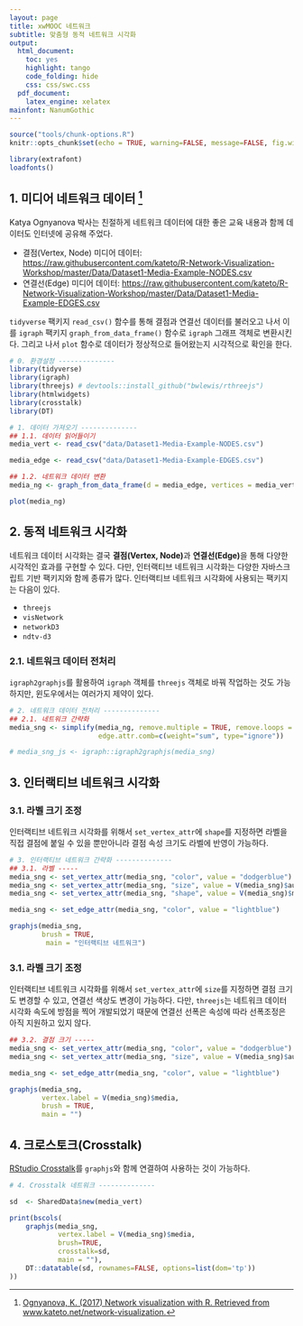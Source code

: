 ```yaml
---
layout: page
title: xwMOOC 네트워크
subtitle: 맞춤형 동적 네트워크 시각화
output:
  html_document: 
    toc: yes
    highlight: tango
    code_folding: hide
    css: css/swc.css
  pdf_document:
    latex_engine: xelatex
mainfont: NanumGothic
---
```

 
``` r
source("tools/chunk-options.R")
knitr::opts_chunk$set(echo = TRUE, warning=FALSE, message=FALSE, fig.width=5, fig.height=5)

library(extrafont)
loadfonts()

```

## 1. 미디어 네트워크 데이터 [^Ognyanova] {#network-media-data-interactive}

[^Ognyanova]: [Ognyanova, K. (2017) Network visualization with R. Retrieved from www.kateto.net/network-visualization.](http://kateto.net/network-visualization)

Katya Ognyanova 박사는 친절하게 네트워크 데이터에 대한 좋은 교육 내용과 함께 데이터도 인터넷에 공유해 주었다.

- 결점(Vertex, Node) 미디어 데이터: <https://raw.githubusercontent.com/kateto/R-Network-Visualization-Workshop/master/Data/Dataset1-Media-Example-NODES.csv>
- 연결선(Edge) 미디어 데이터: <https://raw.githubusercontent.com/kateto/R-Network-Visualization-Workshop/master/Data/Dataset1-Media-Example-EDGES.csv>

`tidyverse` 팩키지 `read_csv()` 함수를 통해 결점과 연결선 데이터를 불러오고 나서 이를 `igraph` 팩키지 `graph_from_data_frame()` 함수로 `igraph` 그래프 객체로 변환시킨다.
그리고 나서 `plot` 함수로 데이터가 정상적으로 들어왔는지 시각적으로 확인을 한다.

``` r
# 0. 환경설정 --------------
library(tidyverse)
library(igraph)
library(threejs) # devtools::install_github("bwlewis/rthreejs")
library(htmlwidgets)
library(crosstalk)
library(DT)

# 1. 데이터 가져오기 --------------
## 1.1. 데이터 읽어들이기
media_vert <- read_csv("data/Dataset1-Media-Example-NODES.csv")

media_edge <- read_csv("data/Dataset1-Media-Example-EDGES.csv")

## 1.2. 네트워크 데이터 변환
media_ng <- graph_from_data_frame(d = media_edge, vertices = media_vert, directed = FALSE)

plot(media_ng)
```

## 2. 동적 네트워크 시각화 {#network-media-interactive-viz}

네트워크 데이터 시각화는 결국 **결점(Vertex, Node)**과 **연결선(Edge)**을 통해 다양한 시각적인 효과를 구현할 수 있다.
다만, 인터랙티브 네트워크 시각화는 다양한 자바스크립트 기반 팩키지와 함께 종류가 많다. 
인터랙티브 네트워크 시각화에 사용되는 팩키지는 다음이 있다.

- `threejs`
- `visNetwork`
- `networkD3`
- `ndtv-d3`


### 2.1. 네트워크 데이터 전처리 {#network-media-interactive-viz-munging}

`igraph2graphjs`를 활용하여 `igraph` 객체를 `threejs` 객체로 바꿔 작업하는 것도 가능하지만, 윈도우에서는 여러가지 제약이 있다.

``` r
# 2. 네트워크 데이터 전처리 --------------
## 2.1. 네트워크 간략화 
media_sng <- simplify(media_ng, remove.multiple = TRUE, remove.loops = FALSE, 
                      edge.attr.comb=c(weight="sum", type="ignore"))

# media_sng_js <- igraph::igraph2graphjs(media_sng)
```


## 3. 인터랙티브 네트워크 시각화 {#network-media-interactive-viz-in-production}

### 3.1. 라벨 크기 조정 {#network-media-interactive-viz-label}

인터랙티브 네트워크 시각화를 위해서 `set_vertex_attr`에 `shape`를 지정하면 라벨을 직접 결점에 붙일 수 있을 뿐만아니라
결점 속성 크기도 라벨에 반영이 가능하다.

``` r
# 3. 인터랙티브 네트워크 간략화 --------------
## 3.1. 라벨 -----
media_sng <- set_vertex_attr(media_sng, "color", value = "dodgerblue")
media_sng <- set_vertex_attr(media_sng, "size", value = V(media_sng)$audience.size / 10)
media_sng <- set_vertex_attr(media_sng, "shape", value = V(media_sng)$media)

media_sng <- set_edge_attr(media_sng, "color", value = "lightblue")

graphjs(media_sng,
        brush = TRUE,
         main = "인터랙티브 네트워크")
```

### 3.1. 라벨 크기 조정 {#network-media-interactive-viz-vertex}

인터랙티브 네트워크 시각화를 위해서 `set_vertex_attr`에 `size`를 지정하면 결점 크기도 변경할 수 있고,
연결선 색상도 변경이 가능하다. 다만, `threejs`는 네트워크 데이터 시각화 속도에 방점을 찍어 개발되었기 때문에 
연결선 선폭은 속성에 따라 선폭조정은 아직 지원하고 있지 않다.

``` r
## 3.2. 결점 크기 -----
media_sng <- set_vertex_attr(media_sng, "color", value = "dodgerblue")
media_sng <- set_vertex_attr(media_sng, "size", value = V(media_sng)$audience.size / 3)

media_sng <- set_edge_attr(media_sng, "color", value = "lightblue")

graphjs(media_sng,
        vertex.label = V(media_sng)$media, 
        brush = TRUE,
        main = "")
```


## 4. 크로스토크(Crosstalk) {#network-media-interactive-viz-crosstalk}

[RStudio Crosstalk](https://rstudio.github.io/crosstalk/index.html)를 `graphjs`와 함께 연결하여 사용하는 것이 가능하다.


``` r
# 4. Crosstalk 네트워크 --------------

sd  <- SharedData$new(media_vert)

print(bscols(
    graphjs(media_sng,
            vertex.label = V(media_sng)$media, 
            brush=TRUE, 
            crosstalk=sd,
            main = ""),
    DT::datatable(sd, rownames=FALSE, options=list(dom='tp'))
))
```


